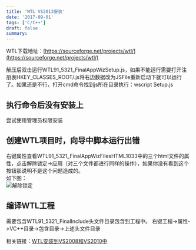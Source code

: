```yaml
---
title: 'WTL VS2013安装'
date: '2017-09-01'
tags: ['C/C++']
draft: false
summary: 
---
```


WTL下载地址：[https://sourceforge.net/projects/wtl/](https://sourceforge.net/projects/wtl/)

解压后双击运行WTL91_5321_FinalAppWizSetup.js，如果不能运行需要打开注册表HKEY_CLASSES_ROOT/.js将右边数据改为JSFile重新启动下就可以运行了。如果还是不行，打开cmd命令找到js所在目录执行：wscript Setup.js

## 执行命令后没有安装上
尝试使用管理员权限安装

## 创建WTL项目时，向导中脚本运行出错
右键属性查看WTL91_5321_FinalAppWizFilesHTML1033中的三个html文件的属性，点击解除锁定->应用（对三个文件都进行同样的操作），如果你没有看到这个按钮那说明不是这个问题造成的。  
如下图：  
![解除锁定](/upload/o_1bothtqmp1t2l1gtn1mi11redftva.png)

## 编译WTL工程
需要包含WTL91_5321_FinalInclude头文件目录包含到工程中。
右键工程->属性->VC++目录->包含目录->上述头文件目录

相关链接：[WTL安装到VS2008和VS2010中](http://blog.csdn.net/tujiaw/article/details/6209215)